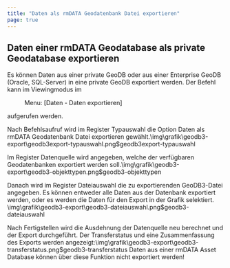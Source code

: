 ```yaml
---
title: "Daten als rmDATA Geodatenbank Datei exportieren"
page: true
---
```

## Daten einer rmDATA Geodatabase als private Geodatabase exportieren

Es k&#246;nnen Daten aus einer private GeoDB oder aus einer Enterprise GeoDB (Oracle, SQL-Server) in eine private GeoDB exportiert werden.
Der Befehl kann im Viewingmodus im  <Menu> Menu: [Daten - Daten exportieren] </Menu>  aufgerufen werden.

Nach Befehlsaufruf wird im Register  <Border>Typauswahl</Border>  die Option  <Border>Daten als rmDATA Geodatenbank Datei exportieren</Border>  gew&#228;hlt.<Image>\img\grafik\geodb3-export\geodb3export-typauswahl.png$geodb3export-typauswahl</Image>

Im Register  <Border>Datenquelle</Border>  wird angegeben, welche der verf&#252;gbaren Geodatenbanken exportiert werden soll.<Image>\img\grafik\geodb3-export\geodb3-objekttypen.png$geodb3-objekttypen</Image>

Danach wird im Register  <Border>Dateiauswahl</Border>  die zu exportierenden GeoDB3-Datei angegeben.
Es k&#246;nnen entweder alle Daten aus der Datenbank exportiert werden, oder es werden die Daten f&#252;r den Export in der Grafik selektiert.<Image>\img\grafik\geodb3-export\geodb3-dateiauswahl.png$geodb3-dateiauswahl</Image>

Nach  <Border>Fertigstellen</Border>  wird die Ausdehnung der Datenquelle neu berechnet und der Export durchgef&#252;hrt. Der Transferstatus und eine Zusammenfassung des Exports werden angezeigt:<Image>\img\grafik\geodb3-export\geodb3-transferstatus.png$geodb3-transferstatus</Image>
<Success>
Daten aus einer rmDATA Asset Database k&#246;nnen &#252;ber diese Funktion nicht exportiert werden!
</Success>



